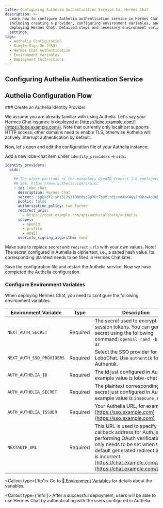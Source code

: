 ```yaml
---
title: Configuring Authelia Authentication Service for Hermes Chat
description: >-
  Learn how to configure Authelia authentication service in Hermes Chat,
  including creating a provider, configuring environment variables, and
  deploying Hermes Chat. Detailed steps and necessary environment variable
  settings.
tags:
  - Authelia Configuration
  - Single Sign-On (SSO)
  - Hermes Chat Authentication
  - Environment Variables
  - Deployment Instructions
---
```


## Configuring Authelia Authentication Service

## Authelia Configuration Flow

<Steps>
  ### Create an Authelia Identity Provider

  We assume you are already familiar with using Authelia. Let's say your Hermes Chat instance is deployed at [https://lobe.example.com/](https://lobe.example.com/). Note that currently only localhost supports HTTP access; other domains need to enable TLS, otherwise Authelia will actively interrupt authentication by default.

  Now, let's open and edit the configuration file of your Authelia instance:

  Add a new lobe-chat item under `identity_providers` -> `oidc`:

  ```yaml
  identity_providers:
    oidc:
      ...
      ## The other portions of the mandatory OpenID Connect 1.0 configuration go here.
      ## See: https://www.authelia.com/c/oidc
      - id: lobe-chat
        description: Hermes Chat
        secret: '$pbkdf2-sha512$310000$c8p78n7pUMln0jzvd4aK4Q$JNRBzwAo0ek5qKn50cFzzvE9RXV88h1wJn5KGiHrD0YKtZaR/nCb2CJPOsKaPK0hjf.9yHxzQGZziziccp6Yng'  # The digest of 'insecure_secret'.
        public: false
        authorization_policy: two_factor
        redirect_uris:
          - https://chat.example.com/api/auth/callback/authelia
        scopes:
          - openid
          - profile
          - email
        userinfo_signing_algorithm: none
  ```

  Make sure to replace secret and `redirect_urls` with your own values. Note! The secret configured in Authelia is ciphertext, i.e., a salted hash value. Its corresponding plaintext needs to be filled in Hermes Chat later.

  Save the configuration file and restart the Authelia service. Now we have completed the Authelia configuration.

  ### Configure Environment Variables

  When deploying Hermes Chat, you need to configure the following environment variables:

  | Environment Variable      | Type     | Description                                                                                                                                                                                                                                               |
  | ------------------------- | -------- | --------------------------------------------------------------------------------------------------------------------------------------------------------------------------------------------------------------------------------------------------------- |
  | `NEXT_AUTH_SECRET`        | Required | The secret used to encrypt Auth.js session tokens. You can generate a secret using the following command: `openssl rand -base64 32`                                                                                                                       |
  | `NEXT_AUTH_SSO_PROVIDERS` | Required | Select the SSO provider for LoboChat. Use `authentik` for Authentik.                                                                                                                                                                                      |
  | `AUTH_AUTHELIA_ID`        | Required | The id just configured in Authelia, example value is lobe-chat                                                                                                                                                                                            |
  | `AUTH_AUTHELIA_SECRET`    | Required | The plaintext corresponding to the secret just configured in Authelia, example value is `insecure_secret`                                                                                                                                                 |
  | `AUTH_AUTHELIA_ISSUER`    | Required | Your Authelia URL, for example [https://sso.example.com](https://sso.example.com)                                                                                                                                                                         |
  | `NEXTAUTH_URL`            | Required | This URL is used to specify the callback address for Auth.js when performing OAuth verification. It only needs to be set when the default generated redirect address is incorrect. [https://chat.example.com/api/auth](https://chat.example.com/api/auth) |

  <Callout type={'tip'}>
    Go to  [📘 Environment Variables](/docs/self-hosting/environment-variable#Authelia) for details about the variables.
  </Callout>
</Steps>

<Callout type={'info'}>
  After a successful deployment, users will be able to use Hermes Chat by authenticating with the users
  configured in Authelia.
</Callout>
